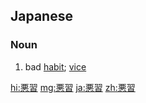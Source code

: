 {{also|惡習|恶习}}
==Japanese==
{{ja-kanjitab|あく|しゅう|yomi=on}}

===Noun===
{{ja-noun|あくしゅう|kyu=惡習}}

# bad [[habit]]; [[vice]]

[[hi:悪習]]
[[mg:悪習]]
[[ja:悪習]]
[[zh:悪習]]
